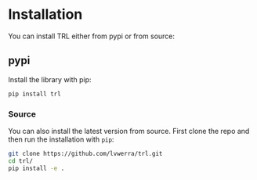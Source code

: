 # Installation
You can install TRL either from pypi or from source:

## pypi
Install the library with pip:
```bash
pip install trl
```

### Source
You can also install the latest version from source. First clone the repo and then run the installation with `pip`:

```bash
git clone https://github.com/lvwerra/trl.git
cd trl/
pip install -e .
```